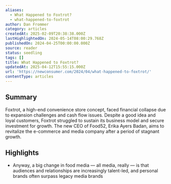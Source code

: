 ```yaml
---
aliases:
  - What Happened to Foxtrot?
  - what-happened-to-foxtrot
author: Dan Frommer
category: articles
createdAt: 2025-02-09T20:38:38.000Z
lastHighlightedOn: 2024-05-14T08:00:29.768Z
publishedOn: 2024-04-25T00:00:00.000Z
source: reader
status: seedling
tags: []
title: What Happened to Foxtrot?
updatedAt: 2025-04-12T15:55:15.000Z
url: 'https://newconsumer.com/2024/04/what-happened-to-foxtrot/'
contentType: articles
---
```

## Summary

Foxtrot, a high-end convenience store concept, faced financial collapse due to expansion challenges and cash flow issues. Despite a good idea and loyal customers, Foxtrot struggled to sustain its business model and secure investment for growth. The new CEO of Food52, Erika Ayers Badan, aims to revitalize the e-commerce and media company after a period of stagnant growth.

## Highlights

- Anyway, a big change in food media — all media, really — is that audiences and relationships are increasingly talent-led, and personal brands often surpass legacy media brands
